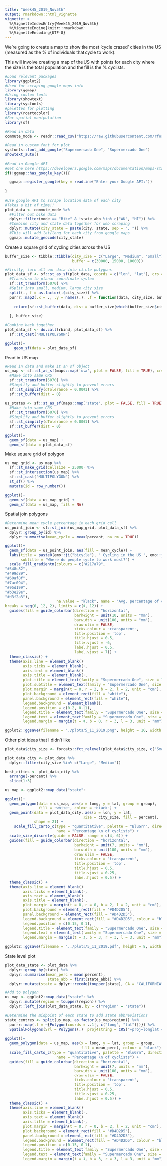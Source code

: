 ```yaml
---
title: "Week45_2019_Nov5th"
output: rmarkdown::html_vignette
vignette: >
  %\VignetteIndexEntry{Week45_2019_Nov5th}
  %\VignetteEngine{knitr::rmarkdown}
  %\VignetteEncoding{UTF-8}
---
```


We're going to create a map to show the most 'cycle crazed' cities in the US (measured as the % of individuals that cycle to work).

This will involve creating a map of the US with points for each city where the size is the total population and the fill is the % cyclists.

```r

#Load relevant packages
library(ggplot2)
#Used for scraping google maps info
library(ggmap)
#Using custom fonts
library(showtext)
library(sysfonts)
#palettes for plotting
library(rcartocolor)
#For spatial manipulation
library(sf)

```

```r

#Read in data
commute_mode <- readr::read_csv("https://raw.githubusercontent.com/rfordatascience/tidytuesday/master/data/2019/2019-11-05/commute.csv")

#Read in custom font for plot
sysfonts::font_add_google("Supermercado One", "Supermercado One")
showtext_auto()
  
#Read in Google API
#Get one here https://developers.google.com/maps/documentation/maps-static/get-api-key
if(!ggmap::has_google_key()){
  
  ggmap::register_google(key = readline("Enter your Google API:"))
  
}
  
#Use google API to scrape location data of each city
#Takes a bit of time!!
plot_data <- commute_mode %>%
  #Filter out bike data
  dplyr::filter(mode == "Bike" & !state_abb %in% c("AK", "HI")) %>% 
  #Combine city and state data together for web scraping
  dplyr::mutate(city_state = paste(city, state, sep = ", ")) %>% 
  #This will add lat/long for each city from google maps
  ggmap::mutate_geocode(city_state)

```

Create a square grid of cycling cities across the US

```r

buffer_size <- tibble::tibble(city_size = c("Large", "Medium", "Small"),
                              buffer = c(30000, 15000, 10000))

#Firstly, turn all our data into circle polygons
plot_data_sf <- sf::st_as_sf(plot_data, coords = c("lon", "lat"), crs = CRS("+init=epsg:4326")) %>% 
  #Transform to planar coordinate system
  sf::st_transform(5070) %>% 
  #Split into small, medium, large city size
  split(., f = as.factor(.$city_size)) %>% 
  purrr::map2(.x = ., .y = names(.), .f = function(data, city_size, buffer_size){
    
    return(sf::st_buffer(data, dist = buffer_size[which(buffer_size$city_size == city_size), ]$buffer))
    
  }, buffer_size)

#Combine back together
plot_data_sf <- do.call(rbind, plot_data_sf) %>% 
  sf::st_cast("MULTIPOLYGON")

ggplot()+
    geom_sf(data = plot_data_sf)

```

Read in US map

```r

#Read in data and make it an sf object
us_map <- sf::st_as_sf(maps::map('usa', plot = FALSE, fill = TRUE), crs = CRS("+init=epsg:4326")) %>% 
  #Make into same CRS
  sf::st_transform(5070) %>% 
  #Simplify and buffer slightly to prevent errors
  sf::st_simplify(dTolerance = 0.0001) %>% 
  sf::st_buffer(dist = 0)

us_states <- sf::st_as_sf(maps::map('state', plot = FALSE, fill = TRUE), crs = CRS("+init=epsg:4326")) %>% 
  #Make into same CRS
  sf::st_transform(5070) %>% 
  #Simplify and buffer slightly to prevent errors
  sf::st_simplify(dTolerance = 0.0001) %>% 
  sf::st_buffer(dist = 0)

ggplot()+
  geom_sf(data = us_map) +
  geom_sf(data = plot_data_sf)

```

Make square grid of polygon

```r

us_map_grid <- us_map %>% 
  sf::st_make_grid(cellsize = 25000) %>%
  sf::st_intersection(us_map) %>% 
  sf::st_cast("MULTIPOLYGON") %>%
  st_sf() %>%
  mutate(id = row_number())

ggplot()+
  geom_sf(data = us_map_grid) +
  geom_sf(data = us_map, fill = NA)

```

Spatial join polygons

```r

#Determine mean cycle percentage in each grid cell
us_point_join <- sf::st_join(us_map_grid, plot_data_sf) %>% 
  dplyr::group_by(id) %>% 
  dplyr::summarise(mean_cycle = mean(percent, na.rm = TRUE))

ggplot()+
  geom_sf(data = us_point_join, aes(fill = mean_cycle)) +
  labs(title = paste0(emo::ji("bicycle"), " Cycling in the US ", emo::ji("bicycle")),
       subtitle = "Where do people cycle to work most?") +
  scale_fill_gradientn(colours = c("#217a79",
"#348c82",
"#499d89",
"#60af8f",
"#7ac094",
"#95d199",
"#b3e29e",
"#d3f2a3"),
                       na.value = "black", name = "Avg. percentage of cyclists",
breaks = seq(0, 12, 2), limits = c(0, 12)) +
  guides(fill = guide_colorbar(direction = "horizontal",
                               barheight = unit(10, units = "mm"), 
                               barwidth = unit(100, units = "mm"),
                               draw.ulim = FALSE, 
                               ticks.colour = "transparent",
                               title.position = 'top',
                               title.hjust = 0.5,
                               title.vjust = -6,
                               label.hjust = 0.5,
                               label.vjust = 7)) +
  theme_classic() +
  theme(axis.line = element_blank(),
        axis.ticks = element_blank(),
        axis.text = element_blank(),
        axis.title = element_blank(),
        plot.title = element_text(family = "Supermercado One", size = 100, hjust = 0.5, vjust = 0),
        plot.subtitle = element_text(family = "Supermercado One", size = 80, hjust = 0.5, vjust = 0),
        plot.margin = margin(t = 0, r = 2, b = 2, l = 2, unit = "cm"),
        plot.background = element_rect(fill = "white"),
        panel.background = element_rect(fill = "white"),
        legend.background = element_blank(),
        legend.position = c(0.2, 0.11),
        legend.title = element_text(family = "Supermercado One", size = 70),
        legend.text = element_text(family = "Supermercado One", size = 50),
        legend.margin = margin(t = 0, b = 0, r = 3, l = 3, unit = "mm"))

ggplot2::ggsave(filename = "./plots/5_11_2019.png", height = 10, width = 15)

```

Other plot ideas that I didn't like

```r

plot_data$city_size <- forcats::fct_relevel(plot_data$city_size, c("Small", "Medium", "Large"))

plot_data_city <- plot_data %>% 
  dplyr::filter(city_size %in% c("Large", "Medium"))

best_cities <- plot_data_city %>% 
  arrange(-percent) %>% 
  slice(1:3)

us_map <- ggplot2::map_data("state")

ggplot()+
  geom_polygon(data = us_map, aes(x = long, y = lat, group = group),
               fill = "white", colour = "black") +
  geom_point(data = plot_data_city, aes(x = lon, y = lat,
                                   size = city_size, fill = percent),
             shape = 21) +
    scale_fill_carto_c(type = "quantitative", palette = "BluGrn", direction = -1,
                       name = "Percentage \n of cyclists") +
  scale_size_discrete(guide = FALSE, range = c(4, 6)) +
  guides(fill = guide_colorbar(direction = "horizontal",
                               barheight = unit(7, units = "mm"), 
                               barwidth = unit(100, units = "mm"),
                               draw.ulim = FALSE, 
                               ticks.colour = "transparent",
                               title.position = 'top',
                               title.hjust = 0.5,
                               title.vjust = 0.25,
                               label.hjust = 0.5)) +
  theme_classic() +
  theme(axis.line = element_blank(),
        axis.ticks = element_blank(),
        axis.text = element_blank(),
        axis.title = element_blank(),
        plot.margin = margin(t = 0, r = 0, b = 2, l = 2, unit = "cm"),
        plot.background = element_rect(fill = "#D4D2D5"),
        panel.background = element_rect(fill = "#D4D2D5"),
        legend.background = element_rect(fill = "#D4D2D5", colour = "black"),
        legend.position = c(0.15, 0.1),
        legend.title = element_text(family = "Supermercado One", size = 25),
        legend.text = element_text(family = "Supermercado One", size = 15),
        legend.margin = margin(t = 3, b = 3, r = 3, l = 3, unit = "mm"))

ggplot2::ggsave(filename = "../plots/5_11_2019.pdf", height = 8, width = 12)

```

State level plot

```r

plot_data_state <- plot_data %>% 
  dplyr::group_by(state) %>% 
  dplyr::summarise(mean_perc = mean(percent),
                   state_abb = first(state_abb)) %>% 
  dplyr::mutate(state = dplyr::recode(toupper(state), CA = "CALIFORNIA"))

#Add to polygon
us_map <- ggplot2::map_data("state") %>% 
  dplyr::mutate(region = toupper(region)) %>% 
  dplyr::left_join(plot_data_state, by = c("region" = "state"))

#Determine the midpoint of each state to add state abbreviations
state_centres <- split(us_map, as.factor(us_map$region)) %>% 
  purrr::map(.f = ~{Polygon(coords = ..1[, c("long", "lat")])}) %>% 
  SpatialPolygons(Srl = Polygons(.), proj4string = CRS("+proj=longlat +ellps=WGS84 +datum=WGS84 +no_defs"))
  
ggplot()+
  geom_polygon(data = us_map, aes(x = long, y = lat, group = group,
                                  fill = mean_perc), colour = "black") +
  scale_fill_carto_c(type = "quantitative", palette = "BluGrn", direction = -1,
                       name = "Percentage \n of cyclists") +
  guides(fill = guide_colorbar(direction = "horizontal",
                               barheight = unit(7, units = "mm"), 
                               barwidth = unit(100, units = "mm"),
                               draw.ulim = FALSE, 
                               ticks.colour = "transparent",
                               title.position = 'top',
                               title.hjust = 0.5,
                               title.vjust = 0.25,
                               label.hjust = 0.5)) +
  theme_classic() +
  theme(axis.line = element_blank(),
        axis.ticks = element_blank(),
        axis.text = element_blank(),
        axis.title = element_blank(),
        plot.margin = margin(t = 0, r = 0, b = 2, l = 2, unit = "cm"),
        plot.background = element_rect(fill = "#D4D2D5"),
        panel.background = element_rect(fill = "#D4D2D5"),
        legend.background = element_rect(fill = "#D4D2D5", colour = "black"),
        legend.position = c(0.15, 0.1),
        legend.title = element_text(family = "Supermercado One", size = 25),
        legend.text = element_text(family = "Supermercado One", size = 15),
        legend.margin = margin(t = 3, b = 3, r = 3, l = 3, unit = "mm"))

```